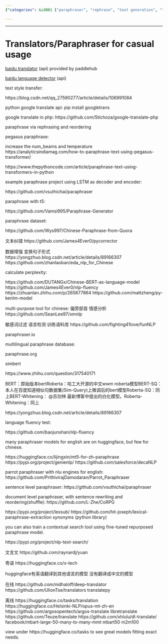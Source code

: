 ```yaml
---
{"categories": &id001 ["paraphraser", "rephrase", "text generation", "translator", "洗稿"], "category": "NLP Tools", "date": "2023-12-22 23:52:59", "description": "In this summary, various NLP tools and resources for text paraphrasing, translation, and Chinese language analysis are discussed. These include popular options such as Baidu Translator, Pegasus Paraphrase, Google Translate, LSTM and T5 paraphrase generators, English and sentence-level paraphrasers, contextual search models trained using fine-tuned paraphrase models, open-source libraries, online tools, and 'mbart50', a multilingual language model.", "tags": *id001, "title": "Translators for Casual usage"}

---
```


------

# Translators/Paraphraser for casual usage

[baidu translator](https://github.com/PaddlePaddle/PaddleHub/blob/e03d11260b86a2f49f896e733d68e82edb0d9286/modules/text/machine_translation/baidu_translate/module.py) (api) provided by paddlehub

[baidu language detector](https://github.com/PaddlePaddle/PaddleHub/blob/37fd44e8000e19a61d74cc35ef08af2cdd3d64b4/modules/text/machine_translation/baidu_language_recognition/module.py) (api)

text style transfer:

https://blog.csdn.net/qq_27590277/article/details/106991084

python google translate api:
pip install googletrans

google translate in php:
https://github.com/Stichoza/google-translate-php

paraphrase via rephrasing and reordering

pegasus paraphrase:

increase the num_beams and temperature
https://analyticsindiamag.com/how-to-paraphrase-text-using-pegasus-transformer/

https://www.thepythoncode.com/article/paraphrase-text-using-transformers-in-python

example paraphrase project using LSTM as decoder and encoder:

https://github.com/vsuthichai/paraphraser

paraphrase with t5:

https://github.com/Vamsi995/Paraphrase-Generator

paraphrase dataset:

https://github.com/Wys997/Chinese-Paraphrase-from-Quora

文本纠错
https://github.com/James4Ever0/pycorrector

数据增强 变换句子形式
https://yongzhuo.blog.csdn.net/article/details/89166307
https://github.com/zhanlaoban/eda_nlp_for_Chinese

calculate perplexity:

https://github.com/DUTANGx/Chinese-BERT-as-language-model
https://github.com/James4Ever0/nlp-fluency
https://zhuanlan.zhihu.com/p/265677864
https://github.com/mattzheng/py-kenlm-model

multi-purpose tool for chinese: 偏旁部首 情感分析
https://github.com/SeanLee97/xmnlp

敏感词过滤 语言检测 训练语料库
https://github.com/fighting41love/funNLP


paraphraser.io

multilingual paraphrase database:

paraphrase.org

simbert

https://www.zhihu.com/question/317540171

BERT：原始版本bertRoberta：哈工大开源的中文wwm roberta模型BERT-SQ：本人在百度知道相似句数据集(Sim-Query)上微调后的bert模型Roberta-SQ：同上BERT-Whitening： @苏剑林 最新博客中提出的白化模型。Roberta-Whitening：同上


https://yongzhuo.blog.csdn.net/article/details/89166307

language fluency test:

https://github.com/baojunshan/nlp-fluency

many paraphraser models for english are on huggingface, but few for chinese.

https://huggingface.co/lijingxin/mt5-for-zh-paraphrase
https://pypi.org/project/genienlp/
https://github.com/salesforce/decaNLP

parrot paraphraser with nlu engines for english:
https://github.com/PrithivirajDamodaran/Parrot_Paraphraser

sentence level paraphraser:
https://github.com/vsuthichai/paraphraser

document level paraphraser, with sentence rewriting and reordering(shuffle):
https://github.com/L-Zhe/CoRPG

https://pypi.org/project/lexsub/
https://github.com/hit-joseph/lexical-paraphrase-extraction
synonyms (python library)

you can also train a contextual search tool using fine-tuned repurposed paraphrase model.

https://pypi.org/project/nlp-text-search/

文言文
https://github.com/raynardj/yuan

粤语
https://huggingface.co/x-tech

huggingface有英语翻译到其他语言的模型 没有翻译成中文的模型

在线
https://github.com/nidhaloff/deep-translator
https://github.com/UlionTse/translators
translatepy

离线
https://huggingface.co/tasks/translation
https://huggingface.co/Helsinki-NLP/opus-mt-zh-en
https://github.com/argosopentech/argos-translate
libretranslate
https://github.com/Teuze/translate
https://github.com/xhlulu/dl-translate/
facebook/mbart-large-50-many-to-many-mmt
mbart50
m2m100

view under https://huggingface.co/tasks to see great models fitting exact needs.

